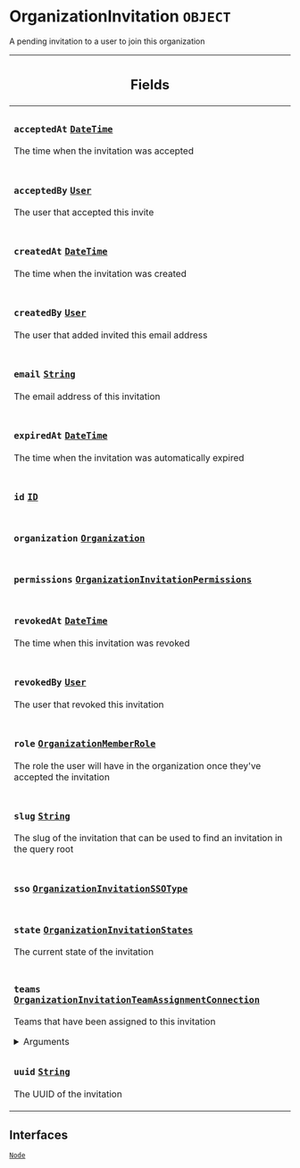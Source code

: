 <!--
  _____   ____    _   _  ____ _______   ______ _____ _____ _______
  |  __  / __   |  | |/ __ __   __| |  ____|  __ _   _|__   __|
  | |  | | |  | | |  | | |  | | | |    | |__  | |  | || |    | |
  | |  | | |  | | | . ` | |  | | | |    |  __| | |  | || |    | |
  | |__| | |__| | | |  | |__| | | |    | |____| |__| || |_   | |
  |_____/ ____/  |_| _|____/  |_|    |______|_____/_____|  |_|
  This file is auto-generated by script/generate_graphql_api_content.sh,
  please build the schema.json by running `rails api:graph:export`
  with https://github.com/buildkite/buildkite/,
  replace the content in data/graphql_data_schema.json
  and run the generation script `./scripts/generate-graphql-api-content.sh`.
-->
<!-- vale off -->
<h1 class="has-pills" data-algolia-exclude>
  OrganizationInvitation
  <span class="pill pill--object pill--normal-case pill--large"><code>OBJECT</code></span>
</h1>
<!-- vale on -->

<p>A pending invitation to a user to join this organization</p>

<table class="responsive-table responsive-table--single-column-rows">
  <thead>
    <th>
      <h2 data-algolia-exclude>Fields</h2>
    </th>
  </thead>
  <tbody>
    <tr>
      <td>
        <h3 class="is-small has-pills">
          <code>acceptedAt</code>
          <a
            href="/docs/apis/graphql/schemas/scalar/datetime"
            class="pill pill--scalar pill--normal-case pill--medium"
            title="Go to SCALAR DateTime"
          >
            <code>DateTime</code>
          </a>
        </h3>
        <p>The time when the invitation was accepted</p>
      </td>
    </tr>
    <tr>
      <td>
        <h3 class="is-small has-pills">
          <code>acceptedBy</code>
          <a
            href="/docs/apis/graphql/schemas/object/user"
            class="pill pill--object pill--normal-case pill--medium"
            title="Go to OBJECT User"
          >
            <code>User</code>
          </a>
        </h3>
        <p>The user that accepted this invite</p>
      </td>
    </tr>
    <tr>
      <td>
        <h3 class="is-small has-pills">
          <code>createdAt</code>
          <a
            href="/docs/apis/graphql/schemas/scalar/datetime"
            class="pill pill--scalar pill--normal-case pill--medium"
            title="Go to SCALAR DateTime"
          >
            <code>DateTime</code>
          </a>
        </h3>
        <p>The time when the invitation was created</p>
      </td>
    </tr>
    <tr>
      <td>
        <h3 class="is-small has-pills">
          <code>createdBy</code>
          <a
            href="/docs/apis/graphql/schemas/object/user"
            class="pill pill--object pill--normal-case pill--medium"
            title="Go to OBJECT User"
          >
            <code>User</code>
          </a>
        </h3>
        <p>The user that added invited this email address</p>
      </td>
    </tr>
    <tr>
      <td>
        <h3 class="is-small has-pills">
          <code>email</code>
          <a
            href="/docs/apis/graphql/schemas/scalar/string"
            class="pill pill--scalar pill--normal-case pill--medium"
            title="Go to SCALAR String"
          >
            <code>String</code>
          </a>
        </h3>
        <p>The email address of this invitation</p>
      </td>
    </tr>
    <tr>
      <td>
        <h3 class="is-small has-pills">
          <code>expiredAt</code>
          <a
            href="/docs/apis/graphql/schemas/scalar/datetime"
            class="pill pill--scalar pill--normal-case pill--medium"
            title="Go to SCALAR DateTime"
          >
            <code>DateTime</code>
          </a>
        </h3>
        <p>The time when the invitation was automatically expired</p>
      </td>
    </tr>
    <tr>
      <td>
        <h3 class="is-small has-pills">
          <code>id</code>
          <a
            href="/docs/apis/graphql/schemas/scalar/id"
            class="pill pill--scalar pill--normal-case pill--medium"
            title="Go to SCALAR ID"
          >
            <code>ID</code>
          </a>
        </h3>
      </td>
    </tr>
    <tr>
      <td>
        <h3 class="is-small has-pills">
          <code>organization</code>
          <a
            href="/docs/apis/graphql/schemas/object/organization"
            class="pill pill--object pill--normal-case pill--medium"
            title="Go to OBJECT Organization"
          >
            <code>Organization</code>
          </a>
        </h3>
      </td>
    </tr>
    <tr>
      <td>
        <h3 class="is-small has-pills">
          <code>permissions</code>
          <a
            href="/docs/apis/graphql/schemas/object/organizationinvitationpermissions"
            class="pill pill--object pill--normal-case pill--medium"
            title="Go to OBJECT OrganizationInvitationPermissions"
          >
            <code>OrganizationInvitationPermissions</code>
          </a>
        </h3>
      </td>
    </tr>
    <tr>
      <td>
        <h3 class="is-small has-pills">
          <code>revokedAt</code>
          <a
            href="/docs/apis/graphql/schemas/scalar/datetime"
            class="pill pill--scalar pill--normal-case pill--medium"
            title="Go to SCALAR DateTime"
          >
            <code>DateTime</code>
          </a>
        </h3>
        <p>The time when this invitation was revoked</p>
      </td>
    </tr>
    <tr>
      <td>
        <h3 class="is-small has-pills">
          <code>revokedBy</code>
          <a
            href="/docs/apis/graphql/schemas/object/user"
            class="pill pill--object pill--normal-case pill--medium"
            title="Go to OBJECT User"
          >
            <code>User</code>
          </a>
        </h3>
        <p>The user that revoked this invitation</p>
      </td>
    </tr>
    <tr>
      <td>
        <h3 class="is-small has-pills">
          <code>role</code>
          <a
            href="/docs/apis/graphql/schemas/enum/organizationmemberrole"
            class="pill pill--enum pill--normal-case pill--medium"
            title="Go to ENUM OrganizationMemberRole"
          >
            <code>OrganizationMemberRole</code>
          </a>
        </h3>
        <p>
          The role the user will have in the organization once they've accepted
          the invitation
        </p>
      </td>
    </tr>
    <tr>
      <td>
        <h3 class="is-small has-pills">
          <code>slug</code>
          <a
            href="/docs/apis/graphql/schemas/scalar/string"
            class="pill pill--scalar pill--normal-case pill--medium"
            title="Go to SCALAR String"
          >
            <code>String</code>
          </a>
        </h3>
        <p>
          The slug of the invitation that can be used to find an invitation in
          the query root
        </p>
      </td>
    </tr>
    <tr>
      <td>
        <h3 class="is-small has-pills">
          <code>sso</code>
          <a
            href="/docs/apis/graphql/schemas/object/organizationinvitationssotype"
            class="pill pill--object pill--normal-case pill--medium"
            title="Go to OBJECT OrganizationInvitationSSOType"
          >
            <code>OrganizationInvitationSSOType</code>
          </a>
        </h3>
      </td>
    </tr>
    <tr>
      <td>
        <h3 class="is-small has-pills">
          <code>state</code>
          <a
            href="/docs/apis/graphql/schemas/enum/organizationinvitationstates"
            class="pill pill--enum pill--normal-case pill--medium"
            title="Go to ENUM OrganizationInvitationStates"
          >
            <code>OrganizationInvitationStates</code>
          </a>
        </h3>
        <p>The current state of the invitation</p>
      </td>
    </tr>
    <tr>
      <td>
        <h3 class="is-small has-pills">
          <code>teams</code>
          <a
            href="/docs/apis/graphql/schemas/object/organizationinvitationteamassignmentconnection"
            class="pill pill--object pill--normal-case pill--medium"
            title="Go to OBJECT OrganizationInvitationTeamAssignmentConnection"
          >
            <code>OrganizationInvitationTeamAssignmentConnection</code>
          </a>
        </h3>
        <p>Teams that have been assigned to this invitation</p>
        <div>
          <details>
            <summary>Arguments</summary>
            <table class="responsive-table responsive-table--single-column-rows">
              <tbody>
                <tr>
                  <td>
                    <h4 class="is-small has-pills no-margin">
                      <code>first</code>
                      <a
                        href="/docs/apis/graphql/schemas/scalar/int"
                        class="pill pill--scalar pill--normal-case pill--medium"
                        title="Go to SCALAR Int"
                      >
                        <code>Int</code>
                      </a>
                      <span class="pill pill--required pill--normal-case">
                        <code>required</code>
                      </span>
                    </h4>
                    <p>
                      Returns the first <em>n</em> elements from the list.
                    </p>
                  </td>
                </tr>
              </tbody>
            </table>
          </details>
        </div>
      </td>
    </tr>
    <tr>
      <td>
        <h3 class="is-small has-pills">
          <code>uuid</code>
          <a
            href="/docs/apis/graphql/schemas/scalar/string"
            class="pill pill--scalar pill--normal-case pill--medium"
            title="Go to SCALAR String"
          >
            <code>String</code>
          </a>
        </h3>
        <p>The UUID of the invitation</p>
      </td>
    </tr>
  </tbody>
</table>

<h2 data-algolia-exclude>Interfaces</h2>
<a
  href="/docs/apis/graphql/schemas/interface/node"
  class="pill pill--interface pill--normal-case pill--large"
  title="Go to INTERFACE Node"
>
  <code>Node</code>
</a>
